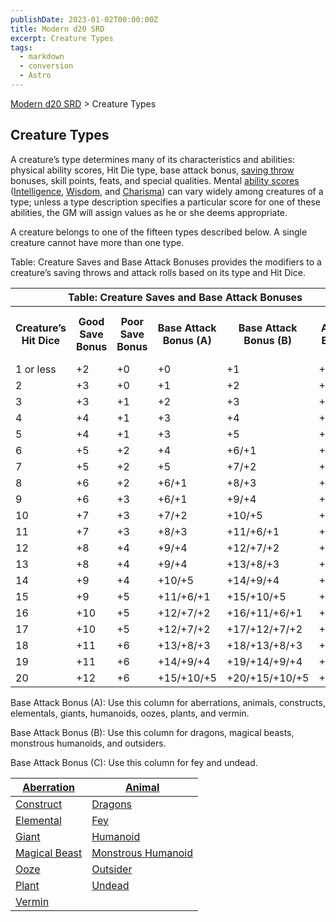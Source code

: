 ```yaml
---
publishDate: 2023-01-02T00:00:00Z
title: Modern d20 SRD
excerpt: Creature Types
tags:
  - markdown
  - conversion
  - Astro
---
```


[Modern d20 SRD](/#modernD20) > Creature Types

## Creature Types

A creature’s type determines many of its characteristics and abilities:
physical ability scores, Hit Die type, base attack bonus, [saving throw](modern-d20-srd-basics-saving-throws) bonuses, skill points, feats, and
special qualities. Mental [ability scores](modern-d20-srd-basics-ability-scores) ([Intelligence](modern-d20-srd-basics-ability-scores),
[Wisdom](modern-d20-srd-basics-ability-scores), and [Charisma](modern-d20-srd-basics-ability-scores)) can vary widely among creatures of a type; unless a
type description specifies a particular score for one of these abilities, the
GM will assign values as he or she deems appropriate.

A creature belongs to one of the fifteen types described below. A single
creature cannot have more than one type.

Table: Creature Saves and Base Attack Bonuses provides the modifiers to a
creature’s saving throws and attack rolls based on its type and Hit Dice.


<table><tr><th colspan="6"> Table: Creature Saves and Base Attack Bonuses</th> </tr><tr><th> Creature’s Hit Dice</th><th> Good Save Bonus</th><th> Poor Save Bonus</th><th> Base Attack Bonus (A)</th><th> Base Attack Bonus (B)</th><th> Base Attack Bonus (C) </th></tr> <tr><td>1 or less</td><td> +2</td><td> +0</td><td> +0</td><td> +1</td><td> +0 </td></tr><tr class="shaded"><td>2</td><td> +3</td><td> +0</td><td> +1</td><td> +2</td><td> +0 </td></tr><tr><td>3</td><td> +3</td><td> +1</td><td> +2</td><td> +3</td><td> +1 </td></tr><tr class="shaded"><td>4</td><td> +4</td><td> +1</td><td> +3</td><td> +4</td><td> +1 </td></tr><tr><td>5</td><td> +4</td><td> +1</td><td> +3</td><td> +5</td><td> +2 </td></tr><tr class="shaded"><td>6</td><td> +5</td><td> +2</td><td> +4</td><td> +6/+1</td><td> +2 </td></tr><tr><td>7</td><td> +5</td><td> +2</td><td> +5</td><td> +7/+2</td><td> +3 </td></tr><tr class="shaded"><td>8</td><td> +6</td><td> +2</td><td> +6/+1</td><td> +8/+3</td><td> +4 </td></tr><tr><td>9</td><td> +6</td><td> +3</td><td> +6/+1</td><td> +9/+4</td><td> +4 </td></tr><tr class="shaded"><td>10</td><td> +7</td><td> +3</td><td> +7/+2</td><td> +10/+5</td><td> +5 </td></tr><tr><td>11</td><td> +7</td><td> +3</td><td> +8/+3</td><td> +11/+6/+1</td><td> +5 </td></tr><tr class="shaded"><td>12</td><td> +8</td><td> +4</td><td> +9/+4</td><td> +12/+7/+2</td><td> +6/+1 </td></tr><tr><td>13</td><td> +8</td><td> +4</td><td> +9/+4</td><td> +13/+8/+3</td><td> +6/+1 </td></tr><tr class="shaded"><td>14</td><td> +9</td><td> +4</td><td> +10/+5</td><td> +14/+9/+4</td><td> +7/+2 </td></tr><tr><td>15</td><td> +9</td><td> +5</td><td> +11/+6/+1</td><td> +15/+10/+5</td><td> +7/+2 </td></tr><tr class="shaded"><td>16</td><td> +10</td><td> +5</td><td> +12/+7/+2</td><td> +16/+11/+6/+1</td><td> +8/+3 </td></tr><tr><td>17</td><td> +10</td><td> +5</td><td> +12/+7/+2</td><td> +17/+12/+7/+2</td><td> +8/+3 </td></tr><tr class="shaded"><td>18</td><td> +11</td><td> +6</td><td> +13/+8/+3</td><td> +18/+13/+8/+3</td><td> +9/+4 </td></tr><tr><td>19</td><td> +11</td><td> +6</td><td> +14/+9/+4</td><td> +19/+14/+9/+4</td><td> +9/+4 </td></tr><tr class="shaded"><td>20</td><td> +12</td><td> +6</td><td> +15/+10/+5</td><td> +20/+15/+10/+5</td><td> +10/+5 </td></tr></table>



Base Attack Bonus (A): Use this column for aberrations, animals, constructs,
elementals, giants, humanoids, oozes, plants, and vermin.

Base Attack Bonus (B): Use this column for dragons, magical beasts, monstrous
humanoids, and outsiders.

Base Attack Bonus (C): Use this column for fey and undead.

| [Aberration](modern-d20-srd-creature-types-aberration) | [Animal](modern-d20-srd-creature-types-animal) |
|---|---|
| [Construct](modern-d20-srd-creature-types-construct) | [Dragons](modern-d20-srd-creature-types-dragons) |
| [Elemental](modern-d20-srd-creature-types-elemental) | [Fey](modern-d20-srd-creature-types-fey) |
| [Giant](modern-d20-srd-creature-types-giant) | [Humanoid](modern-d20-srd-creature-types-humanoid) |
| [Magical Beast](modern-d20-srd-creature-types-magical-beast) | [Monstrous Humanoid](modern-d20-srd-creature-types-monstrous-humanoid) |
| [Ooze](modern-d20-srd-creature-types-ooze) | [Outsider](modern-d20-srd-creature-types-outsider) |
| [Plant](modern-d20-srd-creature-types-plant) | [Undead](modern-d20-srd-creature-types-undead) |
| [Vermin](modern-d20-srd-creature-types-vermin) |
